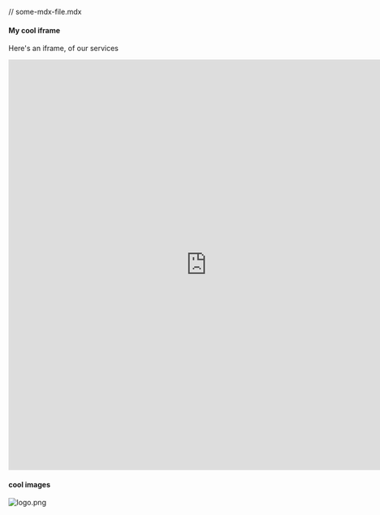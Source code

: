 


// some-mdx-file.mdx
#### My cool iframe

Here's an iframe, of our services



<iframe src="https://experian-component-explorer.csid.co/?iframe=true&module=credit-score-module" width="780" height="810" title="Example Component" scrolling="no" frameborder="0"></iframe>

#### cool images


![logo.png](:/043bd256913f4e94a1be2282a98d9d69)

